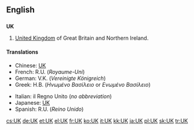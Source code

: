 {{see|.uk}}

==English==

==={{initialism}}===
'''UK'''

# [[United Kingdom]] of Great Britain and Northern Ireland.

====Translations====
{{top}}
*Chinese: [[UK]]
*French: R.U. (''Royaume-Uni'') {{m}}
*German: V.K. (''Vereinigte Königreich'') {{n}}
*Greek: Η.Β. (''Ηνωμένο Βασίλειο'' or ''Ενωμένο Βασίλειο'') {{n}}
{{mid}}
*Italian: il Regno Unito {{m}} (''no abbreviation'')
*Japanese: [[UK]]
*Spanish: R.U. (''Reino Unido'') {{m}}
{{bottom}}

[[cs:UK]]
[[de:UK]]
[[et:UK]]
[[el:UK]]
[[fr:UK]]
[[ko:UK]]
[[it:UK]]
[[kk:UK]]
[[ja:UK]]
[[pl:UK]]
[[sk:UK]]
[[tr:UK]]